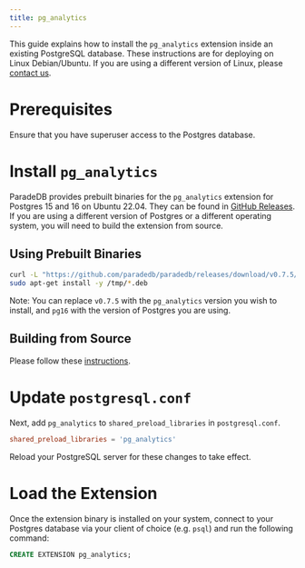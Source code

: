 ```yaml
---
title: pg_analytics
---
```


This guide explains how to install the `pg_analytics` extension inside an existing PostgreSQL database. These
instructions are for deploying on Linux Debian/Ubuntu. If you are using a different version of Linux, please
[contact us](mailto:sales@paradedb.com).

# Prerequisites

Ensure that you have superuser access to the Postgres database.

# Install `pg_analytics`

ParadeDB provides prebuilt binaries for the `pg_analytics` extension for Postgres 15 and 16 on Ubuntu 22.04. They can be found in [GitHub Releases](https://github.com/paradedb/paradedb/releases/latest). If you
are using a different version of Postgres or a different operating system, you will need to build the extension from source.

## Using Prebuilt Binaries

```bash
curl -L "https://github.com/paradedb/paradedb/releases/download/v0.7.5/pg_analytics-v0.7.5-pg16-arm64-ubuntu2204.deb" -o /tmp/pg_analytics.deb
sudo apt-get install -y /tmp/*.deb
```

Note: You can replace `v0.7.5` with the `pg_analytics` version you wish to install, and `pg16` with the version of Postgres you are using.

## Building from Source

Please follow these [instructions](https://github.com/paradedb/paradedb/tree/v0.7.5/pg_analytics#installation).

# Update `postgresql.conf`

Next, add `pg_analytics` to `shared_preload_libraries` in `postgresql.conf`.

```conf
shared_preload_libraries = 'pg_analytics'
```

Reload your PostgreSQL server for these changes to take effect.

# Load the Extension

Once the extension binary is installed on your system, connect to your Postgres database via your client of choice (e.g. `psql`) and run the following command:

```sql
CREATE EXTENSION pg_analytics;
```
